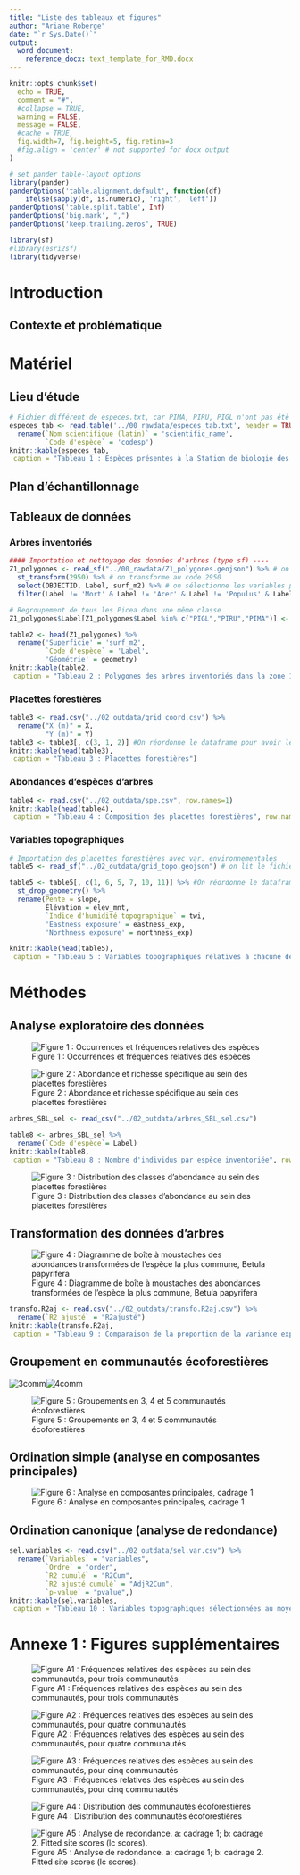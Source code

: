 ```yaml
---
title: "Liste des tableaux et figures"
author: "Ariane Roberge"
date: "`r Sys.Date()`"
output:
  word_document: 
    reference_docx: text_template_for_RMD.docx
---
```


```r
knitr::opts_chunk$set(
  echo = TRUE,
  comment = "#",
  #collapse = TRUE,
  warning = FALSE,
  message = FALSE,
  #cache = TRUE,
  fig.width=7, fig.height=5, fig.retina=3
  #fig.align = 'center' # not supported for docx output
)
```

```r
# set pander table-layout options
library(pander)
panderOptions('table.alignment.default', function(df)
    ifelse(sapply(df, is.numeric), 'right', 'left'))
panderOptions('table.split.table', Inf)
panderOptions('big.mark', ",")
panderOptions('keep.trailing.zeros', TRUE)
```

```r
library(sf)
#library(esri2sf)
library(tidyverse)
```

# Introduction
## Contexte et problématique

# Matériel
## Lieu d'étude

```r
# Fichier différent de especes.txt, car PIMA, PIRU, PIGL n'ont pas été changés en Picea.
especes_tab <- read.table('../00_rawdata/especes_tab.txt', header = TRUE, sep = ";") %>%
  rename(`Nom scientifique (latin)` = 'scientific_name',
         `Code d'espèce` = 'codesp')
knitr::kable(especes_tab,
 caption = "Tableau 1 : Espèces présentes à la Station de biologie des Laurentides")
```

## Plan d'échantillonnage

## Tableaux de données
### Arbres inventoriés

```r
#### Importation et nettoyage des données d'arbres (type sf) ----
Z1_polygones <- read_sf("../00_rawdata/Z1_polygones.geojson") %>% # on lit le fichier
  st_transform(2950) %>% # on transforme au code 2950
  select(OBJECTID, Label, surf_m2) %>% # on sélectionne les variables pertinentes
  filter(Label != 'Mort' & Label != 'Acer' & Label != 'Populus' & Label != 'Feuillus' & Label != 'Conifere' & Label != 'Betula' & Label != 'PRPE') # on enlève les classes non représentatives

# Regroupement de tous les Picea dans une même classe
Z1_polygones$Label[Z1_polygones$Label %in% c("PIGL","PIRU","PIMA")] <- "Picea" 
```

```r
table2 <- head(Z1_polygones) %>%
  rename('Superficie' = 'surf_m2',
         `Code d'espèce` = 'Label',
         'Géométrie' = geometry)
knitr::kable(table2,
 caption = "Tableau 2 : Polygones des arbres inventoriés dans la zone 1")
```

### Placettes forestières

```r
table3 <- read.csv("../02_outdata/grid_coord.csv") %>%
  rename("X (m)" = X,
         "Y (m)" = Y)
table3 <- table3[, c(3, 1, 2)] #On réordonne le dataframe pour avoir le grid_id en 1ère colonne
knitr::kable(head(table3),
 caption = "Tableau 3 : Placettes forestières")
```

### Abondances d’espèces d’arbres

```r
table4 <- read.csv("../02_outdata/spe.csv", row.names=1)
knitr::kable(head(table4),
 caption = "Tableau 4 : Composition des placettes forestières", row.names = TRUE)
```

### Variables topographiques

```r
# Importation des placettes forestières avec var. environnementales
table5 <- read_sf("../02_outdata/grid_topo.geojson") # on lit le fichier

table5 <- table5[, c(1, 6, 5, 7, 10, 11)] %>% #On réordonne le dataframe pour avoir le grid_id en 1ère colonne
  st_drop_geometry() %>%
  rename(Pente = slope,
         Élévation = elev_mnt,
         `Indice d'humidité topographique` = twi,
         'Eastness exposure' = eastness_exp,
         'Northness exposure' = northness_exp)

knitr::kable(head(table5),
 caption = "Tableau 5 : Variables topographiques relatives à chacune des placettes forestières")
```


# Méthodes
## Analyse exploratoire des données

![Figure 1 : Occurrences et fréquences relatives des espèces](../03_figs/hist_freq.png)


![Figure 2 : Abondance et richesse spécifique au sein des placettes forestières](../03_figs/nb_sp_nb_ind.png)

```r
arbres_SBL_sel <- read_csv("../02_outdata/arbres_SBL_sel.csv")

table8 <- arbres_SBL_sel %>%
  rename(`Code d'espèce`= Label)
knitr::kable(table8,
 caption = "Tableau 8 : Nombre d'individus par espèce inventoriée", row.names = TRUE)
```

![Figure 3 : Distribution des classes d'abondance au sein des placettes forestières](../03_figs/classes_abondance.png)


## Transformation des données d'arbres

![Figure 4 : Diagramme de boîte à moustaches des abondances transformées de l'espèce la plus commune, Betula papyrifera](../03_figs/transfo.png)

```r
transfo.R2aj <- read.csv("../02_outdata/transfo.R2aj.csv") %>%
  rename(`R2 ajusté` = "R2ajusté")
knitr::kable(transfo.R2aj,
 caption = "Tableau 9 : Comparaison de la proportion de la variance expliquée par les différents jeux de données transformés", row.names = FALSE, digits = 4)
```

## Groupement en communautés écoforestières

![3comm](../03_figs/carte_liens3_logchord.png)![4comm](../03_figs/carte_liens4_logchord.png)

![Figure 5 : Groupements en 3, 4 et 5 communautés écoforestières](../03_figs/carte_liens5_logchord.png)

## Ordination simple (analyse en composantes principales)

![Figure 6 : Analyse en composantes principales, cadrage 1](../03_figs/ACP_3comm.png)

## Ordination canonique (analyse de redondance)
```r
sel.variables <- read.csv("../02_outdata/sel.var.csv") %>%
  rename(`Variables` = "variables",
         `Ordre` = "order",
         `R2 cumulé` = "R2Cum",
         `R2 ajusté cumulé` = "AdjR2Cum",
         `p-value` = "pvalue",)
knitr::kable(sel.variables,
 caption = "Tableau 10 : Variables topographiques sélectionnées au moyen d'une sélection ascendante", row.names = FALSE, digits = 4)
```

# Annexe 1 : Figures supplémentaires
![Figure A1 : Fréquences relatives des espèces au sein des communautés, pour trois communautés](../03_figs/graph_comm3.png)

![Figure A2 : Fréquences relatives des espèces au sein des communautés, pour quatre communautés](../03_figs/graph_comm4.png)


![Figure A3 : Fréquences relatives des espèces au sein des communautés, pour cinq communautés](../03_figs/graph_comm5.png)

![Figure A4 : Distribution des communautés écoforestières](../03_figs/carte_3comm.png)

![Figure A5 : Analyse de redondance. a: cadrage 1; b: cadrage 2. Fitted site scores (lc scores).](../03_figs/RDA_triplot.rda.lc.png)
